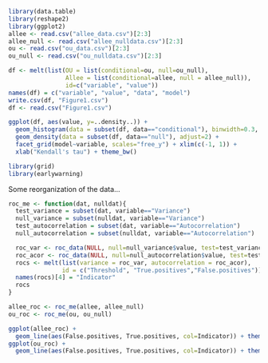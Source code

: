 
```r
library(data.table)
library(reshape2)
library(ggplot2)
allee <- read.csv("allee_data.csv")[2:3]
allee_null <- read.csv("allee_nulldata.csv")[2:3]
ou <- read.csv("ou_data.csv")[2:3]
ou_null <- read.csv("ou_nulldata.csv")[2:3]

df <- melt(list(OU = list(conditional=ou, null=ou_null), 
                Allee = list(conditional=allee, null = allee_null)), 
                id=c("variable", "value"))
names(df) = c("variable", "value", "data", "model")
write.csv(df, "Figure1.csv")
df <- read.csv("Figure1.csv")
```


``` r
ggplot(df, aes(value, y=..density..)) + 
  geom_histogram(data = subset(df, data=="conditional"), binwidth=0.3, alpha=.5) +
  geom_density(data = subset(df, data=="null"), adjust=2) + 
  facet_grid(model~variable, scales="free_y") + xlim(c(-1, 1)) + 
  xlab("Kendall's tau") + theme_bw()
````



```r
library(grid)
library(earlywarning)
```


Some reorganization of the data...

```r
roc_me <- function(dat, nulldat){
  test_variance = subset(dat, variable=="Variance")
  null_variance = subset(nulldat, variable=="Variance")
  test_autocorrelation = subset(dat, variable=="Autocorrelation")
  null_autocorrelation = subset(nulldat, variable=="Autocorrelation")

  roc_var <- roc_data(NULL, null=null_variance$value, test=test_variance$value)
  roc_acor <- roc_data(NULL, null=null_autocorrelation$value, test=test_autocorrelation$value)
  rocs <- melt(list(variance = roc_var, autocorrelation = roc_acor), 
               id = c("Threshold", "True.positives","False.positives"))
  names(rocs)[4] = "Indicator"
  rocs
}

allee_roc <- roc_me(allee, allee_null)
ou_roc <- roc_me(ou, ou_null)
```

```r
ggplot(allee_roc) + 
  geom_line(aes(False.positives, True.positives, col=Indicator)) + theme_bw()
ggplot(ou_roc) + 
  geom_line(aes(False.positives, True.positives, col=Indicator)) + theme_bw()
```

